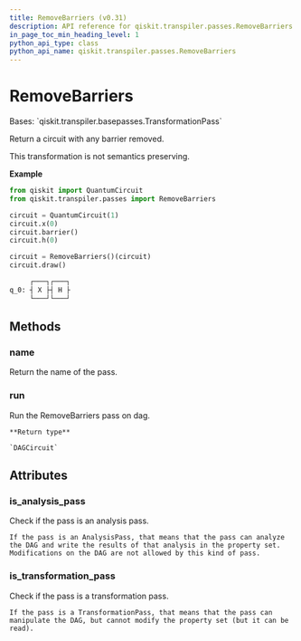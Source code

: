 ```yaml
---
title: RemoveBarriers (v0.31)
description: API reference for qiskit.transpiler.passes.RemoveBarriers in qiskit v0.31
in_page_toc_min_heading_level: 1
python_api_type: class
python_api_name: qiskit.transpiler.passes.RemoveBarriers
---
```


# RemoveBarriers

<Class id="qiskit.transpiler.passes.RemoveBarriers" isDedicatedPage={true} github="https://github.com/qiskit/qiskit/tree/stable/0.18/qiskit/transpiler/passes/utils/remove_barriers.py" signature="RemoveBarriers(*args, **kwargs)" modifiers="class">
  Bases: `qiskit.transpiler.basepasses.TransformationPass`

  Return a circuit with any barrier removed.

  This transformation is not semantics preserving.

  **Example**

  ```python
  from qiskit import QuantumCircuit
  from qiskit.transpiler.passes import RemoveBarriers

  circuit = QuantumCircuit(1)
  circuit.x(0)
  circuit.barrier()
  circuit.h(0)

  circuit = RemoveBarriers()(circuit)
  circuit.draw()
  ```

  ```python
       ┌───┐┌───┐
  q_0: ┤ X ├┤ H ├
       └───┘└───┘
  ```

  ## Methods

  <span id="qiskit-transpiler-passes-removebarriers-name" />

  ### name

  <Function id="qiskit.transpiler.passes.RemoveBarriers.name" signature="RemoveBarriers.name()">
    Return the name of the pass.
  </Function>

  <span id="qiskit-transpiler-passes-removebarriers-run" />

  ### run

  <Function id="qiskit.transpiler.passes.RemoveBarriers.run" signature="RemoveBarriers.run(dag)">
    Run the RemoveBarriers pass on dag.

    **Return type**

    `DAGCircuit`
  </Function>

  ## Attributes

  ### is\_analysis\_pass

  <Attribute id="qiskit.transpiler.passes.RemoveBarriers.is_analysis_pass">
    Check if the pass is an analysis pass.

    If the pass is an AnalysisPass, that means that the pass can analyze the DAG and write the results of that analysis in the property set. Modifications on the DAG are not allowed by this kind of pass.
  </Attribute>

  ### is\_transformation\_pass

  <Attribute id="qiskit.transpiler.passes.RemoveBarriers.is_transformation_pass">
    Check if the pass is a transformation pass.

    If the pass is a TransformationPass, that means that the pass can manipulate the DAG, but cannot modify the property set (but it can be read).
  </Attribute>
</Class>

